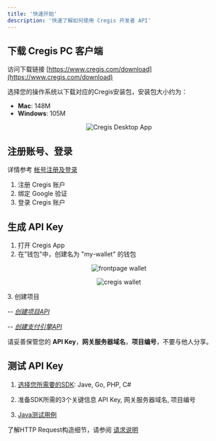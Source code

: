 ```yaml
---
title: '快速开始'
description: '快速了解如何使用 Cregis 开发者 API'
---
```


## 下载 Cregis PC 客户端

访问下载链接 [https://www.cregis.com/download](https://www.cregis.com/download)

选择您的操作系统以下载对应的Cregis安装包，安装包大小约为：
- **Mac**: 148M
- **Windows**: 105M

<p align="center">
    <img
        src="/images/cregis-desktop.avif"
        alt="Cregis Desktop App" width="auto" height="auto"
    />
</p>

## 注册账号、登录

详情参考 [帐号注册及登录](https://support.cregis.com/cregis-wallet-guide/zh-cn/xin-shou-ru-men/zhang-hao-zhu-ce-ji-deng-lu)
1. 注册 Cregis 账户
2. 绑定 Google 验证
3. 登录 Cregis 账户

## 生成 API Key
1. 打开 Cregis App
2. 在"钱包"中，创建名为 "my-wallet" 的钱包
<p align="center">
    <img
        src="/images/frontpage-wallet.jpg"
        alt="frontpage wallet" width="auto" height="auto"
    />
</p>
<p align="center">
    <img
        src="/images/create-wallet.png"
        alt="cregis wallet" width="auto" height="auto"
    />
</p>
3. 创建项目 <br/>

-- [_创建项目API_](/api-reference/request-apis/global/quickstart)

-- [_创建支付引擎API_](/api-reference/request-apis/payment/quickstart)

请妥善保管您的 **API Key**，**网关服务器域名**，**项目编号**，不要与他人分享。

## 测试 API Key

1. [选择您所需要的SDK](/sdk-tool/sdk): Jave, Go, PHP, C#

2. 准备SDK所需的3个关键信息
API Key, 网关服务器域名, 项目编号

3. [Java测试用例](https://github.com/0xcregis/cregis-java-sdk/blob/master/cregis-sdk-core/src/test/java/com/cregis/core/HutoolClientTest.java)

了解HTTP Request构造细节，请参阅 [请求说明](/api-reference/request)
